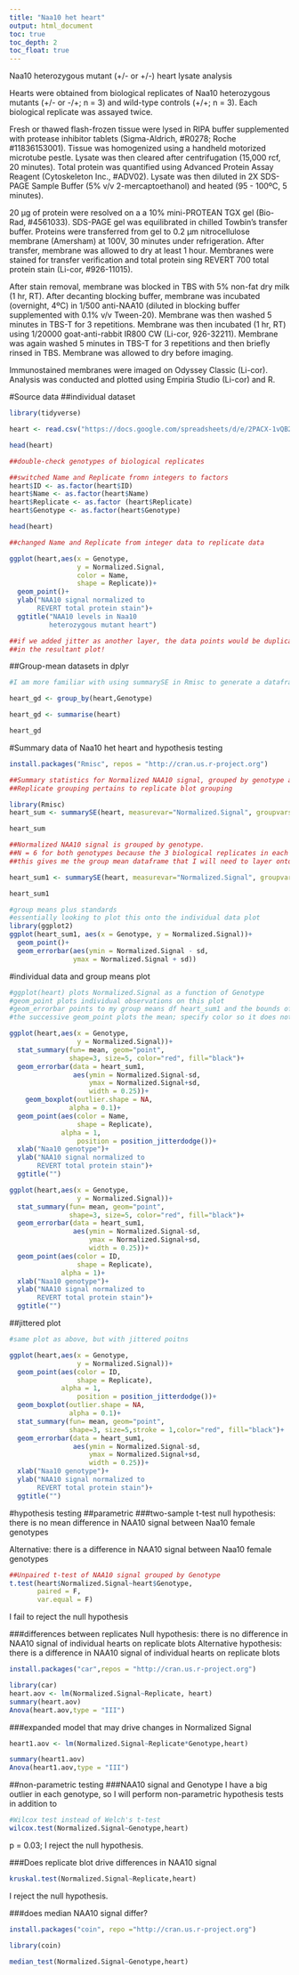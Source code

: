 ```yaml
---
title: "Naa10 het heart"
output: html_document
toc: true
toc_depth: 2
toc_float: true
---
```


Naa10 heterozygous mutant (+/- or +/-) heart lysate analysis

Hearts were obtained from biological replicates of Naa10 heterozygous mutants (+/- or -/+; n = 3) and wild-type controls (+/+; n = 3). Each biological replicate was assayed twice.

Fresh or thawed flash-frozen tissue were lysed in RIPA buffer supplemented with protease inhibitor tablets (Sigma-Aldrich, #R0278; Roche #11836153001). Tissue was
homogenized using a handheld motorized microtube pestle. Lysate was then cleared after centrifugation (15,000 rcf, 20 minutes). Total protein was quantified using Advanced Protein Assay Reagent (Cytoskeleton Inc., #ADV02). Lysate was then diluted in 2X SDS-PAGE Sample Buffer (5% v/v 2-mercaptoethanol) and heated (95 - 100ºC, 5 minutes).

20 µg of protein were resolved on a a 10% mini-PROTEAN TGX gel (Bio-Rad, #4561033). SDS-PAGE gel was equilibrated in chilled Towbin's transfer buffer. Proteins were transferred from gel to 0.2 µm nitrocellulose membrane (Amersham) at 100V, 30 minutes under refrigeration. After transfer, membrane was allowed to dry at least 1 hour. Membranes were stained for transfer verification and total protein sing REVERT 700 total protein stain (Li-cor, #926-11015).

After stain removal, membrane was blocked in TBS with 5% non-fat dry milk (1 hr, RT). After decanting blocking buffer, membrane was incubated (overnight, 4ºC) in 1/500 anti-NAA10 (diluted in blocking buffer supplemented with 0.1% v/v Tween-20). Membrane was then washed 5 minutes in TBS-T for 3 repetitions. Membrane was then incubated (1 hr, RT) using 1/20000 goat-anti-rabbit IR800 CW (Li-cor, 926-32211). Membrane was again washed 5 minutes in TBS-T for 3 repetitions and then briefly rinsed in TBS. Membrane was allowed to dry before imaging.

Immunostained membranes were imaged on Odyssey Classic (Li-cor). Analysis was conducted and plotted using Empiria Studio (Li-cor) and R.

#Source data
##individual dataset
```r
library(tidyverse)

heart <- read.csv("https://docs.google.com/spreadsheets/d/e/2PACX-1vQB2mYpWBkzsQdS7n3FiqKXF70ePN7vz6znR5W75U2IFpwV953plycKWctxmu3q0A/pub?gid=1350972961&single=true&output=csv", header = T)


```

```r
head(heart)

##double-check genotypes of biological replicates
```


```r
##switched Name and Replicate fromn integers to factors
heart$ID <- as.factor(heart$ID)
heart$Name <- as.factor(heart$Name)
heart$Replicate <- as.factor (heart$Replicate)
heart$Genotype <- as.factor(heart$Genotype)

head(heart)

##changed Name and Replicate from integer data to replicate data
```
```r
ggplot(heart,aes(x = Genotype,
                 y = Normalized.Signal,
                 color = Name,
                 shape = Replicate))+
  geom_point()+
  ylab("NAA10 signal normalized to
       REVERT total protein stain")+
  ggtitle("NAA10 levels in Naa10
          heterozygous mutant heart")

##if we added jitter as another layer, the data points would be duplicated
##in the resultant plot!
```




##Group-mean datasets in dplyr
```r
#I am more familiar with using summarySE in Rmisc to generate a dataframe that contains group means

heart_gd <- group_by(heart,Genotype)

heart_gd <- summarise(heart)

heart_gd
```


#Summary data of Naa10 het heart and hypothesis testing
```r
install.packages("Rmisc", repos = "http://cran.us.r-project.org")
```

```r
##Summary statistics for Normalized NAA10 signal, grouped by genotype and technical replicate
##Replicate grouping pertains to replicate blot grouping

library(Rmisc)
heart_sum <- summarySE(heart, measurevar="Normalized.Signal", groupvars=c("Genotype","Replicate"))

heart_sum
```



```r
##Normalized NAA10 signal is grouped by genotype.
##N = 6 for both genotypes because the 3 biological replicates in each genotype were assayed twice
##this gives me the group mean dataframe that I will need to layer onto the plot of individual observartions

heart_sum1 <- summarySE(heart, measurevar="Normalized.Signal", groupvars=c("Genotype"))

heart_sum1
```

```r
#group means plus standards
#essentially looking to plot this onto the individual data plot
library(ggplot2)
ggplot(heart_sum1, aes(x = Genotype, y = Normalized.Signal))+
  geom_point()+
  geom_errorbar(aes(ymin = Normalized.Signal - sd,
                ymax = Normalized.Signal + sd))
```

#individual data and group means plot
```r
#ggplot(heart) plots Normalized.Signal as a function of Genotype
#geom_point plots individual observations on this plot
#geom_errorbar points to my group means df heart_sum1 and the bounds of the mean+/- standard error bar
#the successive geom_point plots the mean; specify color so it does not conflict with the color call in the first geom_point

ggplot(heart,aes(x = Genotype,
                 y = Normalized.Signal))+
  stat_summary(fun= mean, geom="point",
               shape=3, size=5, color="red", fill="black")+
  geom_errorbar(data = heart_sum1,
                aes(ymin = Normalized.Signal-sd,
                    ymax = Normalized.Signal+sd,
                    width = 0.25))+
    geom_boxplot(outlier.shape = NA,
               alpha = 0.1)+
  geom_point(aes(color = Name,
                 shape = Replicate),
             alpha = 1,
                 position = position_jitterdodge())+
  xlab("Naa10 genotype")+
  ylab("NAA10 signal normalized to
       REVERT total protein stain")+
  ggtitle("")
```



```r
ggplot(heart,aes(x = Genotype,
                 y = Normalized.Signal))+
  stat_summary(fun= mean, geom="point",
               shape=3, size=5, color="red", fill="black")+
  geom_errorbar(data = heart_sum1,
                aes(ymin = Normalized.Signal-sd,
                    ymax = Normalized.Signal+sd,
                    width = 0.25))+
  geom_point(aes(color = ID,
                 shape = Replicate),
             alpha = 1)+
  xlab("Naa10 genotype")+
  ylab("NAA10 signal normalized to
       REVERT total protein stain")+
  ggtitle("")
```


##jittered plot
```r
#same plot as above, but with jittered poitns

ggplot(heart,aes(x = Genotype,
                 y = Normalized.Signal))+
  geom_point(aes(color = ID,
                 shape = Replicate),
             alpha = 1,
                 position = position_jitterdodge())+
  geom_boxplot(outlier.shape = NA,
               alpha = 0.1)+
  stat_summary(fun= mean, geom="point",
               shape=3, size=5,stroke = 1,color="red", fill="black")+
  geom_errorbar(data = heart_sum1,
                aes(ymin = Normalized.Signal-sd,
                    ymax = Normalized.Signal+sd,
                    width = 0.25))+
  xlab("Naa10 genotype")+
  ylab("NAA10 signal normalized to
       REVERT total protein stain")+
  ggtitle("")
```



#hypothesis testing
##parametric
###two-sample t-test
null hypothesis: there is no mean difference in NAA10 signal between Naa10 female
genotypes

Alternative: there is a difference in NAA10 signal between Naa10 female genotypes
```r
##Unpaired t-test of NAA10 signal grouped by Genotype
t.test(heart$Normalized.Signal~heart$Genotype,
       paired = F,
       var.equal = F)
```

I fail to reject the null hypothesis

###differences between replicates
Null hypothesis: there is no difference in NAA10 signal of individual hearts on replicate blots
Alternative hypothesis: there is a difference in NAA10 signal of individual hearts on replicate blots


```r
install.packages("car",repos = "http://cran.us.r-project.org")
```

```r
library(car)
heart.aov <- lm(Normalized.Signal~Replicate, heart)
summary(heart.aov)
Anova(heart.aov,type = "III")

```

###expanded model that may drive changes in Normalized Signal
```r
heart1.aov <- lm(Normalized.Signal~Replicate*Genotype,heart)

summary(heart1.aov)
Anova(heart1.aov,type = "III")
```


##non-parametric testing
###NAA10 signal and Genotype
I have a big outlier in each genotype, so I will perform
non-parametric hypothesis tests in addition to 

```r
#Wilcox test instead of Welch's t-test
wilcox.test(Normalized.Signal~Genotype,heart)
```

p = 0.03; I reject the null hypothesis.


###Does replicate blot drive differences in NAA10 signal
```r
kruskal.test(Normalized.Signal~Replicate,heart)
```
I reject the null hypothesis.



###does median NAA10 signal differ?
```r
install.packages("coin", repo ="http://cran.us.r-project.org")
```

```r
library(coin)

median_test(Normalized.Signal~Genotype,heart)
```







